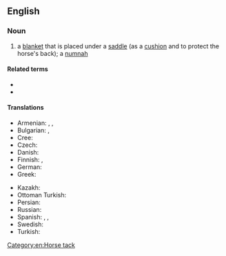 ==English==

===Noun===
{{en-noun}}
{{wikipedia}}

# a [[blanket]] that is placed under a [[saddle]] (as a [[cushion]] and to protect the horse's back); a [[numnah]]

====Related terms====
* {{l|en|saddlecloth}}
* {{l|en|saddle pad}}

====Translations====
{{trans-top-also|blanket under saddle|saddlecloth}}
* Armenian: {{t+|hy|տապճակ}}, {{t+|hy|թառլիկ}}, {{t+|hy|թամբատակ}}
* Bulgarian: {{t+|bg|по́тник|m}}, {{t|bg|телти́я|f}} {{qualifier|historical}}
* Cree: {{t|cr|ᐊᐢᐹᐏᑲᓀᐦᐃᑲᐣ}}
* Czech: {{t-needed|cs}}
* Danish: {{t-needed|da}}
* Finnish: {{t|fi|satulaloimi}}, {{t+|fi|satulahuopa}}
* German: {{t+|de|Woilach|m}}
* Greek: {{t-needed|el}}
{{trans-mid}}
* Kazakh: {{t|kk|терлік|sc=Cyrl}}
* Ottoman Turkish: {{t|ota|تگلتی|tr=teğelti}}
* Persian: {{t|fa|تگلتو|tr=tagaltū}}
* Russian: {{t+|ru|потни́к|m}}
* Spanish: {{t|es|sudadero|m}}, {{t+|es|faldón|m}}, {{t+|es|acolchado|m}}
* Swedish: {{t|sv|sadelfilt|c}}
* Turkish: {{t+|tr|teğelti}}
{{trans-bottom}}

[[Category:en:Horse tack]]